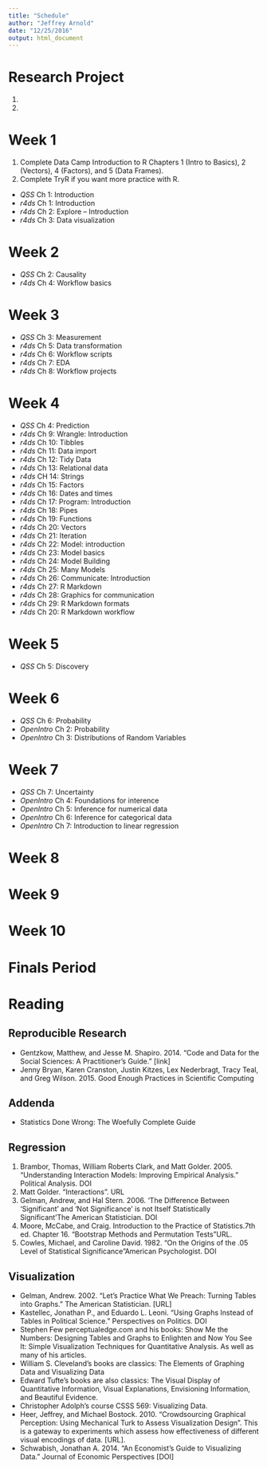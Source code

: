 ```yaml
---
title: "Schedule"
author: "Jeffrey Arnold"
date: "12/25/2016"
output: html_document
---
```


# Research Project

1. 
2. 


# Week 1

1. Complete Data Camp Introduction to R Chapters 1 (Intro to Basics), 2 (Vectors), 4 (Factors), and 5 (Data Frames).
2. Complete TryR if you want more practice with R.

- *QSS* Ch 1: Introduction
- *r4ds* Ch 1: Introduction
- *r4ds* Ch 2: Explore -- Introduction
- *r4ds* Ch 3: Data visualization

# Week 2

- *QSS* Ch 2: Causality
- *r4ds* Ch 4: Workflow basics

# Week 3

- *QSS* Ch 3: Measurement
- *r4ds* Ch 5: Data transformation
- *r4ds* Ch 6: Workflow scripts
- *r4ds* Ch 7: EDA
- *r4ds* Ch 8: Workflow projects

# Week 4

- *QSS* Ch 4: Prediction
- *r4ds* Ch 9: Wrangle: Introduction
- *r4ds* Ch 10: Tibbles
- *r4ds* Ch 11: Data import
- *r4ds* Ch 12: Tidy Data
- *r4ds* Ch 13: Relational data
- *r4ds* CH 14: Strings
- *r4ds* Ch 15: Factors
- *r4ds* Ch 16: Dates and times
- *r4ds* Ch 17: Program: Introduction
- *r4ds* Ch 18: Pipes
- *r4ds* Ch 19: Functions
- *r4ds* Ch 20: Vectors
- *r4ds* Ch 21: Iteration
- *r4ds* Ch 22: Model: introduction
- *r4ds* Ch 23: Model basics
- *r4ds* Ch 24: Model Building
- *r4ds* Ch 25: Many Models
- *r4ds* Ch 26: Communicate: Introduction
- *r4ds* Ch 27: R Markdown
- *r4ds* Ch 28: Graphics for communication
- *r4ds* Ch 29: R Markdown formats
- *r4ds* Ch 20: R Markdown workflow


# Week 5

- *QSS* Ch 5: Discovery


# Week 6

- *QSS* Ch 6: Probability
- *OpenIntro* Ch 2: Probability
- *OpenIntro* Ch 3: Distributions of Random Variables


# Week 7

- *QSS* Ch 7: Uncertainty
- *OpenIntro* Ch 4: Foundations for interence
- *OpenIntro* Ch 5: Inference for numerical data
- *OpenIntro* Ch 6: Inference for categorical data
- *OpenIntro* Ch 7: Introduction to linear regression


# Week 8


# Week 9


# Week 10


# Finals Period


# Reading

## Reproducible Research

-  Gentzkow, Matthew, and Jesse M. Shapiro. 2014. "Code and Data for the Social Sciences: A Practitioner's Guide." [link]
- Jenny Bryan, Karen Cranston, Justin Kitzes, Lex Nederbragt, Tracy Teal, and Greg Wilson. 2015. Good Enough Practices in Scientific Computing

## Addenda

- Statistics Done Wrong: The Woefully Complete Guide

## Regression

1. Brambor, Thomas, William Roberts Clark, and Matt Golder. 2005. "Understanding Interaction Models: Improving Empirical Analysis." Political Analysis. DOI
2. Matt Golder. "Interactions". URL
3. Gelman, Andrew, and Hal Stern. 2006. ‘The Difference Between ‘Significant’ and ‘Not Significance’ is not Itself Statistically Significant’The American Statistician. DOI
4. Moore, McCabe, and Craig. Introduction to the Practice of Statistics.7th ed. Chapter 16. "Bootstrap Methods and Permutation Tests"URL.
5. Cowles, Michael, and Caroline David. 1982. "On the Origins of the .05 Level of Statistical Significance"American Psychologist. DOI

## Visualization

- Gelman, Andrew. 2002. "Let's Practice What We Preach: Turning Tables into Graphs." The American Statistician. [URL]
- Kastellec, Jonathan P., and Eduardo L. Leoni. "Using Graphs Instead of Tables in Political Science." Perspectives on Politics. DOI
- Stephen Few perceptualedge.com and his books: Show Me the Numbers: Designing Tables and Graphs to Enlighten and Now You See It: Simple Visualization Techniques for Quantitative Analysis. As well as many of his articles.
- William S. Cleveland's books are classics: The Elements of Graphing Data and Visualizing Data
-  Edward Tufte's books are also classics: The Visual Display of Quantitative Information, Visual Explanations, Envisioning Information, and Beautiful Evidence.
- Christopher Adolph's course CSSS 569: Visualizing Data.
- Heer, Jeffrey, and Michael Bostock. 2010. "Crowdsourcing Graphical Perception: Using Mechanical Turk to Assess Visualization Design". This is a gateway to experiments which assess how effectiveness of different visual encodings of data. [URL].
- Schwabish, Jonathan A. 2014. "An Economist's Guide to Visualizing Data." Journal of Economic Perspectives [DOI]
